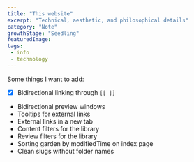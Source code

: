 ```yaml
---
title: "This website" 
excerpt: "Technical, aesthetic, and philosophical details"
category: "Note"
growthStage: "Seedling"
featuredImage: 
tags:
 - info
 - technology
---
```

Some things I want to add:
- [x] Bidirectional linking through `[[ ]]`
- Bidirectional preview windows
- Tooltips for external links
- External links in a new tab
- Content filters for the library
- Review filters for the library
- Sorting garden by modifiedTime on index page
- Clean slugs without folder names